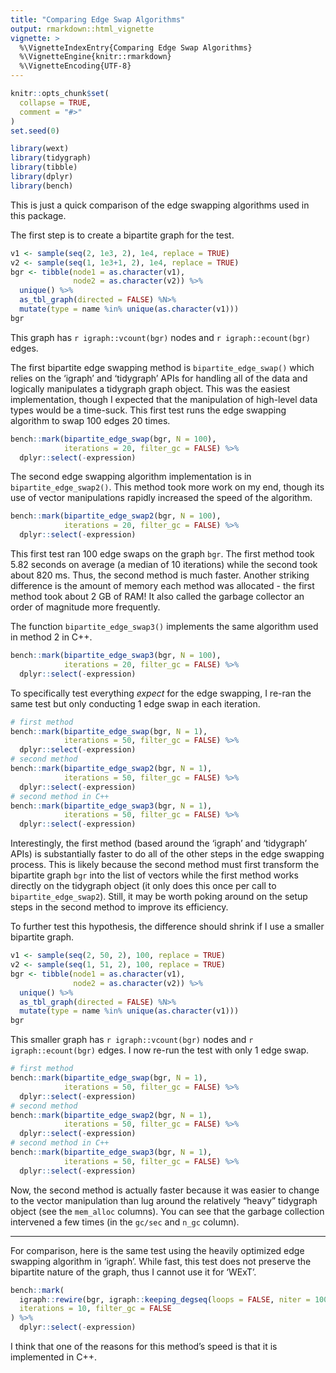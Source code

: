 ```yaml
---
title: "Comparing Edge Swap Algorithms"
output: rmarkdown::html_vignette
vignette: >
  %\VignetteIndexEntry{Comparing Edge Swap Algorithms}
  %\VignetteEngine{knitr::rmarkdown}
  %\VignetteEncoding{UTF-8}
---
```


```r
knitr::opts_chunk$set(
  collapse = TRUE,
  comment = "#>"
)
set.seed(0)
```

```r
library(wext)
library(tidygraph)
library(tibble)
library(dplyr)
library(bench)
```

This is just a quick comparison of the edge swapping algorithms used in this package.

The first step is to create a bipartite graph for the test.

```r
v1 <- sample(seq(2, 1e3, 2), 1e4, replace = TRUE)
v2 <- sample(seq(1, 1e3+1, 2), 1e4, replace = TRUE)
bgr <- tibble(node1 = as.character(v1),
              node2 = as.character(v2)) %>% 
  unique() %>%
  as_tbl_graph(directed = FALSE) %N>% 
  mutate(type = name %in% unique(as.character(v1)))
bgr
```

This graph has `r igraph::vcount(bgr)` nodes and `r igraph::ecount(bgr)` edges.

The first bipartite edge swapping method is `bipartite_edge_swap()` which relies on the 'igraph' and 'tidygraph' APIs for handling all of the data and logically manipulates a tidygraph graph object. This was the easiest implementation, though I expected that the manipulation of high-level data types would be a time-suck. This first test runs the edge swapping algorithm to swap 100 edges 20 times.

```r
bench::mark(bipartite_edge_swap(bgr, N = 100),
            iterations = 20, filter_gc = FALSE) %>% 
  dplyr::select(-expression)
```

The second edge swapping algorithm implementation is in `bipartite_edge_swap2()`. This method took more work on my end, though its use of vector manipulations rapidly increased the speed of the algorithm. 

```r
bench::mark(bipartite_edge_swap2(bgr, N = 100),
            iterations = 20, filter_gc = FALSE) %>% 
  dplyr::select(-expression)
```

This first test ran 100 edge swaps on the graph `bgr`. The first method took 5.82 seconds on average (a median of 10 iterations) while the second took about 820 ms. Thus, the second method is much faster. Another striking difference is the amount of memory each method was allocated - the first method took about 2 GB of RAM! It also called the garbage collector an order of magnitude more frequently.

The function `bipartite_edge_swap3()` implements the same algorithm used in method 2 in C++.

```r
bench::mark(bipartite_edge_swap3(bgr, N = 100),
            iterations = 20, filter_gc = FALSE) %>% 
  dplyr::select(-expression)
```



To specifically test everything *expect* for the edge swapping, I re-ran the same test but only conducting 1 edge swap in each iteration.

```r
# first method
bench::mark(bipartite_edge_swap(bgr, N = 1),
            iterations = 50, filter_gc = FALSE) %>% 
  dplyr::select(-expression)
# second method
bench::mark(bipartite_edge_swap2(bgr, N = 1),
            iterations = 50, filter_gc = FALSE) %>% 
  dplyr::select(-expression)
# second method in C++
bench::mark(bipartite_edge_swap3(bgr, N = 1),
            iterations = 50, filter_gc = FALSE) %>% 
  dplyr::select(-expression)
```

Interestingly, the first method (based around the 'igraph' and 'tidygraph' APIs) is substantially faster to do all of the other steps in the edge swapping process. This is likely because the second method must first transform the bipartite graph `bgr` into the list of vectors while the first method works directly on the tidygraph object (it only does this once per call to `bipartite_edge_swap2`). Still, it may be worth poking around on the setup steps in the second method to improve its efficiency.

To further test this hypothesis, the difference should shrink if I use a smaller bipartite graph.

```r
v1 <- sample(seq(2, 50, 2), 100, replace = TRUE)
v2 <- sample(seq(1, 51, 2), 100, replace = TRUE)
bgr <- tibble(node1 = as.character(v1),
              node2 = as.character(v2)) %>% 
  unique() %>%
  as_tbl_graph(directed = FALSE) %N>% 
  mutate(type = name %in% unique(as.character(v1)))
bgr
```

This smaller graph has `r igraph::vcount(bgr)` nodes and `r igraph::ecount(bgr)` edges. I now re-run the test with only 1 edge swap.

```r
# first method
bench::mark(bipartite_edge_swap(bgr, N = 1),
            iterations = 50, filter_gc = FALSE) %>% 
  dplyr::select(-expression)
# second method
bench::mark(bipartite_edge_swap2(bgr, N = 1),
            iterations = 50, filter_gc = FALSE) %>% 
  dplyr::select(-expression)
# second method in C++
bench::mark(bipartite_edge_swap3(bgr, N = 1),
            iterations = 50, filter_gc = FALSE) %>% 
  dplyr::select(-expression)
```

Now, the second method is actually faster because it was easier to change to the vector manipulation than lug around the relatively "heavy" tidygraph object (see the `mem_alloc` columns). You can see that the garbage collection intervened a few times (in the `gc/sec` and `n_gc` column).

---

For comparison, here is the same test using the heavily optimized edge swapping algorithm in 'igraph'. While fast, this test does not preserve the bipartite nature of the graph, thus I cannot use it for 'WExT'.

```r
bench::mark(
  igraph::rewire(bgr, igraph::keeping_degseq(loops = FALSE, niter = 100)),
  iterations = 10, filter_gc = FALSE
) %>% 
  dplyr::select(-expression)
```

I think that one of the reasons for this method's speed is that it is implemented in C++.
